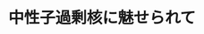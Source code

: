 ﻿---
title: "中性子過剰核に魅せられて"
category: "理学院"
vol: 68
interviewee: "中村 隆司"
url: "http://be.nucl.ap.titech.ac.jp/"
tags: ["構造","原子","実験","核","過剰"]
pdf: "68-2-nakamura.pdf"
career: ""
preface: "原子の中心に存在する原子核は、陽子と中性子が核力により結びついた、核子の集合体である。その大きさは原子と比べて非常に小さく、半径がおよそ10-15m程度しかない。通常の原子核構造については我々が知っている通り、すでにほとんどのことが解明されている。しかしその一方で、極端に中性子の数が多い中性子過剰核などの不安定核については、未だその性質が解明されておらず、現在、多くの研究者が解明に取り組んでいる。本稿では、中村先生が加速器実験を通して行っている、中性子過剰核の研究について紹介する。"
---
